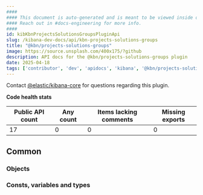 ```yaml
---
####
#### This document is auto-generated and is meant to be viewed inside our experimental, new docs system.
#### Reach out in #docs-engineering for more info.
####
id: kibKbnProjectsSolutionsGroupsPluginApi
slug: /kibana-dev-docs/api/kbn-projects-solutions-groups
title: "@kbn/projects-solutions-groups"
image: https://source.unsplash.com/400x175/?github
description: API docs for the @kbn/projects-solutions-groups plugin
date: 2025-04-18
tags: ['contributor', 'dev', 'apidocs', 'kibana', '@kbn/projects-solutions-groups']
---
```




Contact [@elastic/kibana-core](https://github.com/orgs/elastic/teams/kibana-core) for questions regarding this plugin.

**Code health stats**

| Public API count  | Any count | Items lacking comments | Missing exports |
|-------------------|-----------|------------------------|-----------------|
| 17 | 0 | 0 | 0 |

## Common

### Objects
<DocDefinitionList data={kbnProjectsSolutionsGroupsObj.common.objects}/>

### Consts, variables and types
<DocDefinitionList data={kbnProjectsSolutionsGroupsObj.common.misc}/>

